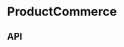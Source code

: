 
<Meta title="Components/ProductCommerce" component={ProductCommerce} />

# ProductCommerce

<Preview>
  <Story name="Base component">
    <ProductCommerce
      description={knobs.text('description', ProductCommerceFixture.description, 'Content')}
      eyebrow={knobs.text('eyebrow', ProductCommerceFixture.eyebrow, 'Content')}
      heading={knobs.text('heading', ProductCommerceFixture.heading, 'Content')}
      theme={knobs.select('theme', ['dark', 'light'], 'dark', 'Presentation')}
      variants={knobs.object('variants', ProductCommerceFixture.variantOptions, 'Content')}
    />
  </Story>
</Preview>

## API

<Props of={ProductCommerce} />

